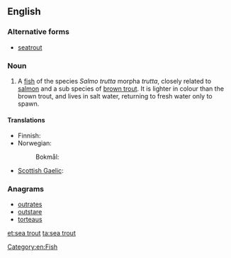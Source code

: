 ==English==

===Alternative forms===
* [[seatrout]]

===Noun===
{{en-noun|sg=[[sea]] [[trout]]}}

# A [[fish]] of the species ''Salmo trutta'' morpha ''trutta'', closely related to [[salmon]] and a sub species of [[brown trout]].  It is lighter in colour than the brown trout, and lives in salt water, returning to fresh water only to spawn.

====Translations====
{{trans-top|''Salmo trutta'' morpha ''trutta''}}
* Finnish: {{t|fi|meritaimen}}
* Norwegian: {{t-|no|sjøaure}}
*: Bokmål: {{t|no|sjøørret}}
{{trans-mid}}
* [[Scottish Gaelic]]: {{t|gd|gealag|f}}
{{trans-bottom}}

===Anagrams===
* [[outrates#English|outrates]]
* [[outstare#English|outstare]]
* [[torteaus#English|torteaus]]

[[Category:en:Fish]]

[[et:sea trout]]
[[ta:sea trout]]